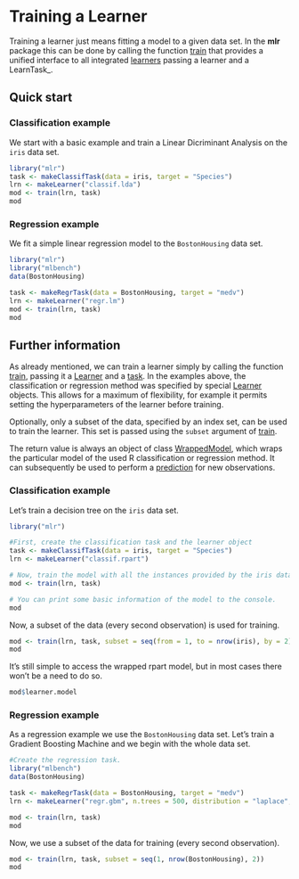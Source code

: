 Training a Learner
==================

Training a learner just means fitting a model to a given data set.
In the **mlr** package this can be done by calling the function [train](http://berndbischl.github.io/mlr/train.html) that 
provides a unified interface to all integrated [learners](http://berndbischl.github.io/mlr/learners.html) passing a learner 
and a LearnTask_.


Quick start
-----------

### Classification example

We start with a basic example and train a Linear Dicriminant Analysis on the ``iris`` data set.

```r
library("mlr")
task <- makeClassifTask(data = iris, target = "Species")
lrn <- makeLearner("classif.lda")
mod <- train(lrn, task)
mod
```

### Regression example

We fit a simple linear regression model to the ``BostonHousing`` data set.

```r
library("mlr")
library("mlbench")
data(BostonHousing)

task <- makeRegrTask(data = BostonHousing, target = "medv")
lrn <- makeLearner("regr.lm")
mod <- train(lrn, task)
mod
```

Further information
-------------------

As already mentioned, we can train a learner simply by
calling the function [train](http://berndbischl.github.io/mlr/train.html), passing it a [Learner](http://berndbischl.github.io/mlr/makeLearner.html) and a [task](http://berndbischl.github.io/mlr/SupervisedTask.html). 
In the examples above, the classification or regression method was specified 
by special [Learner](http://berndbischl.github.io/mlr/makeLearner.html) objects. This allows for a maximum of flexibility, for example it permits setting the hyperparameters of the learner before training. 

Optionally, only a subset of the data, specified by an index set, can be used to 
train the learner. This set is passed using the ``subset`` argument of [train](http://berndbischl.github.io/mlr/train.html).

The return value is always an object of class [WrappedModel](http://berndbischl.github.io/mlr/makeWrappedModel.html), which wraps the
particular model of the used R classification or regression method. It
can subsequently be used to perform a [prediction](http://berndbischl.github.io/mlr/predict.WrappedModel.html) for new
observations.


### Classification example

Let's train a decision tree on the ``iris`` data set.

```r
library("mlr")

#First, create the classification task and the learner object
task <- makeClassifTask(data = iris, target = "Species")
lrn <- makeLearner("classif.rpart")

# Now, train the model with all the instances provided by the iris data.
mod <- train(lrn, task)

# You can print some basic information of the model to the console.
mod
```

Now, a subset of the data (every second observation) is used for training.

```r
mod <- train(lrn, task, subset = seq(from = 1, to = nrow(iris), by = 2))
mod
```
  
It's still simple to access the wrapped rpart model, but in most cases there won't be a need to do so.

```r
mod$learner.model
``` 


### Regression example

As a regression example we use the ``BostonHousing`` data set. Let's train a Gradient Boosting Machine and we begin with the whole data set.

```r
#Create the regression task. 
library("mlbench")
data(BostonHousing)

task <- makeRegrTask(data = BostonHousing, target = "medv")
lrn <- makeLearner("regr.gbm", n.trees = 500, distribution = "laplace", interaction.depth = 3)

mod <- train(lrn, task)  
mod
```

Now, we use a subset of the data for training (every second observation).

```r
mod <- train(lrn, task, subset = seq(1, nrow(BostonHousing), 2))
mod
```


